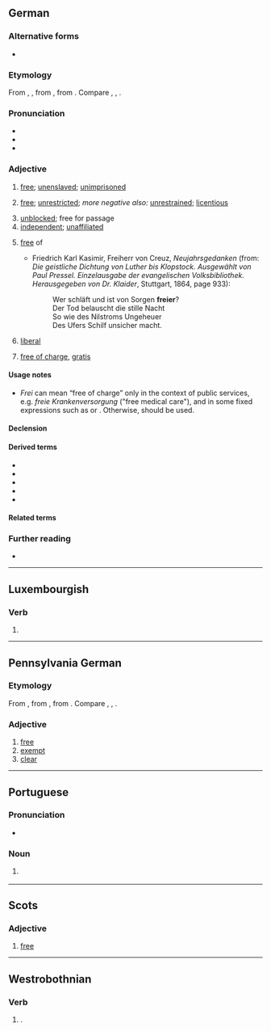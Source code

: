 {{also|-frei|Frei|freí|fréi}}
==German==

===Alternative forms===
* {{l|de|frey}} {{qual|obsolete}}

===Etymology===
From {{inh|de|gmh}}, {{inh|de|goh|frī}}, from {{inh|de|gem-pro|*frijaz}}, from {{der|de|ine-pro|*preyH-|t=to be fond of}}. Compare {{cog|nl|vrij}}, {{cog|en|free}}, {{cog|da|fri}}.

===Pronunciation===
* {{IPA|de|/fraɪ̯/}}
* {{audio|de|De-frei.ogg|Audio}}
* {{rhymes|de|aɪ̯}}

===Adjective===
{{de-adj|er|sten|sup2=freiesten}}

# [[free]]; [[unenslaved]]; [[unimprisoned]]
#: {{ant|de|unfrei}}
# [[free]]; [[unrestricted]]; ''more negative also:'' [[unrestrained]]; [[licentious]]
#: {{syn|de|ungezwungen|ungebunden}}
# [[unblocked]]; free for passage
# [[independent]]; [[unaffiliated]]
# {{lb|de|with {{m|de|von}}}} [[free]] of {{gloss|not containing or unaffected by}}
#* Friedrich Karl Kasimir, Freiherr von Creuz, ''Neujahrsgedanken'' (from: ''Die geistliche Dichtung von Luther bis Klopstock. Ausgewählt von Paul Pressel. Einzelausgabe der evangelischen Volksbibliothek. Herausgegeben von Dr. Klaider'', Stuttgart, 1864, page 933):
#*: Wer schläft und ist von Sorgen '''freier'''?<br /> Der Tod belauscht die stille Nacht<br /> So wie des Nilstroms Ungeheuer<br /> Des Ufers Schilf unsicher macht.
# {{lb|de|not freely applicable}} [[liberal]]
#: {{syn|de|liberal|freiheitlich}}
# {{lb|de|not freely applicable; see usage notes}} [[free of charge]], [[gratis]]
#: {{syn|de|kostenlos|gratis}}

====Usage notes====
* ''Frei'' can mean “free of charge” only in the context of public services, e.g. ''freie Krankenversorgung'' ("free medical care"), and in some fixed expressions such as {{m|de|Freibier|t=free beer}} or {{m|de|freie Kost und Logis|t=free board and lodge}}. Otherwise,  {{m|de|kostenlos}} should be used.

====Declension====
{{de-decl-adj|frei|freier|freist|sup2=freiest}}

====Derived terms====
* {{l|de|freilich}}
* {{l|de|freimütig}}
* {{l|de|freiwillig}}
* {{l|de|Freiheit}}
* {{l|de|befreien}}

====Related terms====
{{rel3|de
|akzentfrei
|asbestfrei
|atomfrei 
|atomwaffenfrei
|autofrei
|alkoholfrei
|angstfrei
|ausländerfrei
|bleifrei
|drogenfrei
|einwandfrei
|faltenfrei
|fehlerfrei
|gebührenfrei
|gemeinfrei
|judenfrei
|jugendfrei
|keimfrei
|nikotinfrei
|rauchfrei
|schadstofffrei 
|schulfrei
|schmerzfrei
|sinnfrei 
|sorgenfrei
|spaßfrei
|spesenfrei
|staubfrei
|straffrei
|stressfrei
|symptomfrei
|vogelfrei
|wertfrei
|zollfrei ‎ 
|zuckerfrei ‎ 
|Freibrief
|Freigabe
|Freigang
|Freihandel
|Freikauf
|Freizeit
}}

===Further reading===
* {{R:Duden}}

----

==Luxembourgish==

===Verb===
{{head|lb|verb form}}

# {{inflection of|lb|freien||2|s|imp}}

----

==Pennsylvania German==

===Etymology===
From {{inh|pdc|goh|frī}}, from {{inh|pdc|gem-pro|*frijaz}}, from {{inh|pdc|ine-pro|*preyH-||to be fond of}}. Compare {{cog|de|frei}}, {{cog|nl|vrij}}, {{cog|en|free}}.

===Adjective===
{{head|pdc|adjective}}

# [[free]]
# [[exempt]]
# [[clear]]

----

==Portuguese==

===Pronunciation===
* {{a|Portugal}} {{IPA|pt|/ˈfɾɐj/|/ˈfɾej/}}

===Noun===
{{pt-noun|m|freis}}

# {{alternative form of|pt|freire}}
#: {{ux|pt|'''Frei''' Luís de Sousa|translation='''Brother''' Luís de Sousa.}}

----

==Scots==

===Adjective===
{{sco-adj|freier|freiist}}

# {{lb|sco|South Scots|archaic}} [[free]]

----

==Westrobothnian==

===Verb===
{{head|gmq-bot|verb}}

# {{alternative spelling of|gmq-bot|frij}}.